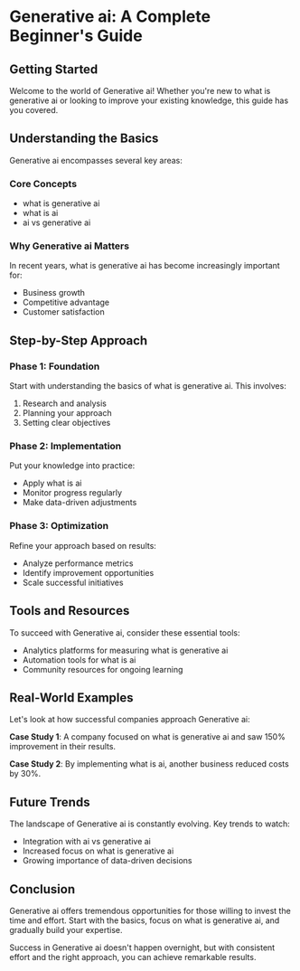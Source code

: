 # Generative ai: A Complete Beginner's Guide

## Getting Started

Welcome to the world of Generative ai! Whether you're new to what is generative ai or looking to improve your existing knowledge, this guide has you covered.

## Understanding the Basics

Generative ai encompasses several key areas:

### Core Concepts
- what is generative ai
- what is ai
- ai vs generative ai

### Why Generative ai Matters

In recent years, what is generative ai has become increasingly important for:
- Business growth
- Competitive advantage
- Customer satisfaction

## Step-by-Step Approach

### Phase 1: Foundation
Start with understanding the basics of what is generative ai. This involves:
1. Research and analysis
2. Planning your approach
3. Setting clear objectives

### Phase 2: Implementation
Put your knowledge into practice:
- Apply what is ai
- Monitor progress regularly
- Make data-driven adjustments

### Phase 3: Optimization
Refine your approach based on results:
- Analyze performance metrics
- Identify improvement opportunities
- Scale successful initiatives

## Tools and Resources

To succeed with Generative ai, consider these essential tools:
- Analytics platforms for measuring what is generative ai
- Automation tools for what is ai
- Community resources for ongoing learning

## Real-World Examples

Let's look at how successful companies approach Generative ai:

**Case Study 1**: A company focused on what is generative ai and saw 150% improvement in their results.

**Case Study 2**: By implementing what is ai, another business reduced costs by 30%.

## Future Trends

The landscape of Generative ai is constantly evolving. Key trends to watch:
- Integration with ai vs generative ai
- Increased focus on what is generative ai
- Growing importance of data-driven decisions

## Conclusion

Generative ai offers tremendous opportunities for those willing to invest the time and effort. Start with the basics, focus on what is generative ai, and gradually build your expertise.

Success in Generative ai doesn't happen overnight, but with consistent effort and the right approach, you can achieve remarkable results.